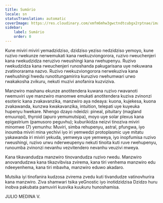 ```yaml
---
title: Sumário
locale: sn
statusTranslation: automatic
coverImage: https://res.cloudinary.com/xmfm6mhw3gwctndtcubgx2rptnae/image/upload/v1741354450/small_cover_introduccion_a_la_gnosis_57a3fc8d72.webp
sidebar:
    label: Sumário
    order: 0
---
```

Kune miviri miviri yemadzidziso, dzidziso yeziso nedzidziso yemoyo, kune ruzivo rwekunze nerwemukati kana rwekuzviongorora, ruzivo rweuchenjeri kana rwekudzidza neruzivo rweushingi kana rwehupenyu. Ruzivo rwekudzidza kana rweuchenjeri runoshanda pakugarisana uye nekuwana zvatinorarama nazvo. Ruzivo rwekuzviongorora nerwekuziva kana rwehushingi hwedu runotitungamirira kuruzivo rwehumwari urwo rwakakosha zvikuru, nekuti muzivi anofanira kuzviziva.

Manzwiro mashanu ekunze anotitendera kuwana ruzivo rwavanoti rwemuviri uye manzwiro manomwe emukati anotitendera kuziva zvinonzi esoteric kana zvakavanzika, manzwiro aya ndeaya: kuona, kujekesa, kuona zvakawanda, kunzwa kwakavanzika, intuition, telepati uye kuyeuka hupenyu hwekare. Nhengo dzayo ndeidzi: pineal, pituitary (magland emuuropi), thyroid (apuro yemumutsipa), moyo uye solar plexus kana epigastrium (pamusoro peguvhu); kuburikidza neizvi tinoziva miviri minomwe (7) yemunhu: Muviri, simba rehupenyu, astral, pfungwa, iyo inoumba miviri mina yechivi iyo iri yemwedzi protoplasmic uye mitatu yakawanda iri miviri yekuda, yemweya uye yemweya, iyo inopfumisa ruzivo rweushingi, ruzivo urwu nderweupenyu nekuti tinoita kuti ruve rwehupenyu, runoumba zvinonzi nevanhu vezvitendero nevanhu veuzivi mweya.

Kana tikavandudza manzwiro tinovandudza ruzivo rwedu. Manzwiro anovandudzwa kana tikazvibvisa zvirema, kana tiri venhema manzwiro edu ndeeyenhema, kana tiri mbavha, manzwiro eduwo akadaro.

Mutsika iyi tinofanira kudzosa zvirema zvedu kuti tivandudze vatinovhurira kana manzwiro. Ziva shamwari tsika yeGnostic iyo inotidzidzisa Dzidzo huru inobva pakubata pamuviri kusvika kuukuru hunoshamisa.

JULIO MEDINA V.
